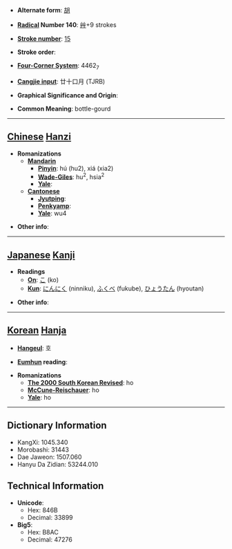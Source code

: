 * '''Alternate form''': [[胡]]

* '''[[Wiktionary:Chinese radical index| Radical]] Number 140''': [[Wiktionary:Chinese radical index 艸|艸]]+9 strokes

* '''[[Wiktionary:Chinese total strokes index|Stroke number]]''': [[Wiktionary:Chinese total strokes index 15|15]]

* '''Stroke order''': 

* '''[[Wiktionary:Chinese four corner index|Four-Corner System]]''': 4462<sub>7</sub>

* '''[[Wiktionary:Chinese Cangjie index|Cangjie input]]''': 廿十口月 (TJRB)

* '''Graphical Significance and Origin''': 

* '''Common Meaning''': bottle-gourd

----

== [[Chinese]] [[Hanzi]] ==

* '''Romanizations'''
** '''[[Mandarin]]'''
*** '''[[Pinyin]]''': hú (hu2), xiá (xia2)
*** '''[[Wade-Giles]]''': hu<sup>2</sup>, hsia<sup>2</sup>
*** '''[[Yale]]''': 
** '''[[Cantonese]]'''
*** '''[[Jyutping]]''':
*** '''[[Penkyamp]]''': 
*** '''[[Yale]]''': wu4

* '''Other info''': 

----

== [[Japanese]] [[Kanji]] ==

* '''Readings'''
** '''[[On]]''': [[こ]] (ko)
** '''[[Kun]]''': [[にんにく]] (ninniku), [[ふくべ]] (fukube), [[ひょうたん]] (hyoutan)

* '''Other info''':  

----

== [[Korean]] [[Hanja]] ==

* '''[[Hangeul]]''': 호

* '''[[Eumhun]] reading''': 

* '''Romanizations'''
** '''[[The 2000 South Korean Revised Romanization|The 2000 South Korean Revised]]''': ho
** '''[[McCune-Reischauer]]''': ho
** '''[[Yale]]''': ho

----

== Dictionary Information ==

* KangXi: 1045.340
* Morobashi: 31443
* Dae Jaweon: 1507.060
* Hanyu Da Zidian: 53244.010

== Technical Information ==

* '''Unicode''':
** Hex: 846B
** Decimal: 33899
* '''Big5''':
** Hex: B8AC
** Decimal: 47276